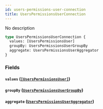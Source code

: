 ```yaml
---
id: users-permissions-user-connection
title: UsersPermissionsUserConnection
---
```


No description

```graphql
type UsersPermissionsUserConnection {
  values: [UsersPermissionsUser]
  groupBy: UsersPermissionsUserGroupBy
  aggregate: UsersPermissionsUserAggregator
}
```

### Fields

#### `values` ([`[UsersPermissionsUser]`](/v1/objects/users-permissions-user))

#### `groupBy` ([`UsersPermissionsUserGroupBy`](/v1/objects/users-permissions-user-group-by))

#### `aggregate` ([`UsersPermissionsUserAggregator`](/v1/objects/users-permissions-user-aggregator))
